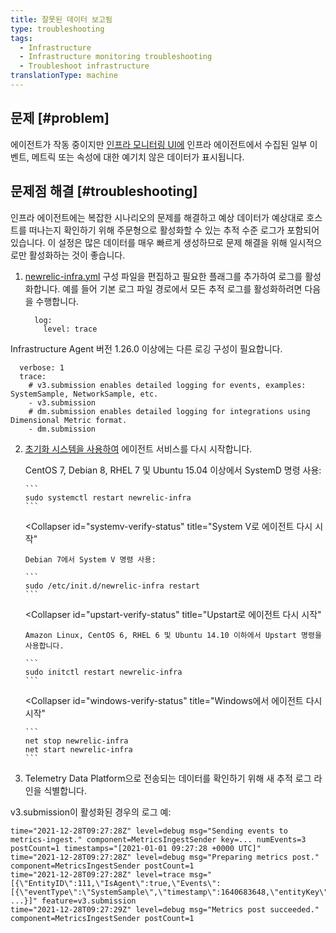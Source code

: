 ```yaml
---
title: 잘못된 데이터 보고됨
type: troubleshooting
tags:
  - Infrastructure
  - Infrastructure monitoring troubleshooting
  - Troubleshoot infrastructure
translationType: machine
---
```


## 문제 [#problem]

에이전트가 작동 중이지만 [인프라 모니터링 UI에](/docs/infrastructure/infrastructure-ui-pages/infra-hosts-ui-page) 인프라 에이전트에서 수집된 일부 이벤트, 메트릭 또는 속성에 대한 예기치 않은 데이터가 표시됩니다.

## 문제점 해결 [#troubleshooting]

인프라 에이전트에는 복잡한 시나리오의 문제를 해결하고 예상 데이터가 예상대로 호스트를 떠나는지 확인하기 위해 주문형으로 활성화할 수 있는 추적 수준 로그가 포함되어 있습니다. 이 설정은 많은 데이터를 매우 빠르게 생성하므로 문제 해결을 위해 일시적으로만 활성화하는 것이 좋습니다.

1. [newrelic-infra.yml](/docs/infrastructure/install-infrastructure-agent/configuration/infrastructure-agent-configuration-settings/#logging-variables) 구성 파일을 편집하고 필요한 플래그를 추가하여 로그를 활성화합니다. 예를 들어 기본 로그 파일 경로에서 모든 추적 로그를 활성화하려면 다음을 수행합니다.

   ```
     log:
       level: trace
   ```

Infrastructure Agent 버전 1.26.0 이상에는 다른 로깅 구성이 필요합니다.

```
  verbose: 1
  trace: 
    # v3.submission enables detailed logging for events, examples: SystemSample, NetworkSample, etc.
    - v3.submission
    # dm.submission enables detailed logging for integrations using Dimensional Metric format. 
    - dm.submission
```

2. [초기화 시스템을 사용하여](/docs/infrastructure/new-relic-infrastructure/configuration/start-stop-restart-check-infrastructure-agent-status#init-system) 에이전트 서비스를 다시 시작합니다.

   <CollapserGroup>
     <Collapser
       id="systemd-verify-status"
       title="SystemD로 에이전트 다시 시작"
     >
       CentOS 7, Debian 8, RHEL 7 및 Ubuntu 15.04 이상에서 SystemD 명령 사용:

       ```
       sudo systemctl restart newrelic-infra
       ```
     </Collapser>

     <Collapser
       id="systemv-verify-status"
       title="System V로 에이전트 다시 시작"
     >
       Debian 7에서 System V 명령 사용:

       ```
       sudo /etc/init.d/newrelic-infra restart
       ```
     </Collapser>

     <Collapser
       id="upstart-verify-status"
       title="Upstart로 에이전트 다시 시작"
     >
       Amazon Linux, CentOS 6, RHEL 6 및 Ubuntu 14.10 이하에서 Upstart 명령을 사용합니다.

       ```
       sudo initctl restart newrelic-infra
       ```
     </Collapser>

     <Collapser
       id="windows-verify-status"
       title="Windows에서 에이전트 다시 시작"
     >
       ```
       net stop newrelic-infra
       net start newrelic-infra
       ```
     </Collapser>
   </CollapserGroup>

3. Telemetry Data Platform으로 전송되는 데이터를 확인하기 위해 새 추적 로그 라인을 식별합니다.

v3.submission이 활성화된 경우의 로그 예:

```
time="2021-12-28T09:27:28Z" level=debug msg="Sending events to metrics-ingest." component=MetricsIngestSender key=... numEvents=3 postCount=1 timestamps="[2021-01-01 09:27:28 +0000 UTC]"
time="2021-12-28T09:27:28Z" level=debug msg="Preparing metrics post." component=MetricsIngestSender postCount=1
time="2021-12-28T09:27:28Z" level=trace msg="[{\"EntityID\":111,\"IsAgent\":true,\"Events\":[{\"eventType\":\"SystemSample\",\"timestamp\":1640683648,\"entityKey\":\"...\",\"cpuPercent\":0.2004008016032026, ...}]" feature=v3.submission
time="2021-12-28T09:27:29Z" level=debug msg="Metrics post succeeded." component=MetricsIngestSender postCount=1
```